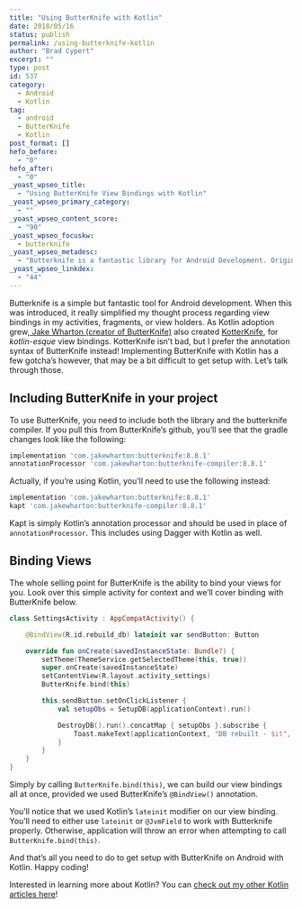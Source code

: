 ```yaml
---
title: "Using ButterKnife with Kotlin"
date: 2018/05/16
status: publish
permalink: /using-butterknife-kotlin
author: "Brad Cypert"
excerpt: ""
type: post
id: 537
category:
  - Android
  - Kotlin
tag:
  - android
  - ButterKnife
  - Kotlin
post_format: []
hefo_before:
  - "0"
hefo_after:
  - "0"
_yoast_wpseo_title:
  - "Using ButterKnife View Bindings with Kotlin"
_yoast_wpseo_primary_category:
  - ""
_yoast_wpseo_content_score:
  - "90"
_yoast_wpseo_focuskw:
  - butterknife
_yoast_wpseo_metadesc:
  - "Butterknife is a fantastic library for Android Development. Originally written for Java, this library helps you reference your views in code."
_yoast_wpseo_linkdex:
  - "44"
---
```


Butterknife is a simple but fantastic tool for Android development. When this was introduced, it really simplified my thought process regarding view bindings in my activities, fragments, or view holders. As Kotlin adoption grew,[ Jake Wharton (creator of ButterKnife)](https://jakewharton.com/) also created [KotterKnife](https://github.com/JakeWharton/kotterknife), for _kotlin-esque_ view bindings. KotterKnife isn’t bad, but I prefer the annotation syntax of ButterKnife instead! Implementing ButterKnife with Kotlin has a few gotcha’s however, that may be a bit difficult to get setup with. Let’s talk through those.

## Including ButterKnife in your project

To use ButterKnife, you need to include both the library and the butterknife compiler. If you pull this from ButterKnife’s github, you’ll see that the gradle changes look like the following:

```gradle
implementation 'com.jakewharton:butterknife:8.8.1'
annotationProcessor 'com.jakewharton:butterknife-compiler:8.8.1'
```

Actually, if you’re using Kotlin, you’ll need to use the following instead:

```gradle
implementation 'com.jakewharton:butterknife:8.8.1'
kapt 'com.jakewharton:butterknife-compiler:8.8.1'

```

Kapt is simply Kotlin’s annotation processor and should be used in place of `annotationProcessor`. This includes using Dagger with Kotlin as well.

## Binding Views

The whole selling point for ButterKnife is the ability to bind your views for you. Look over this simple activity for context and we’ll cover binding with ButterKnife below.

```kotlin
class SettingsActivity : AppCompatActivity() {

    @BindView(R.id.rebuild_db) lateinit var sendButton: Button

    override fun onCreate(savedInstanceState: Bundle?) {
        setTheme(ThemeService.getSelectedTheme(this, true))
        super.onCreate(savedInstanceState)
        setContentView(R.layout.activity_settings)
        ButterKnife.bind(this)

        this.sendButton.setOnClickListener {
            val setupObs = SetupDB(applicationContext).run()

            DestroyDB().run().concatMap { setupObs }.subscribe {
                Toast.makeText(applicationContext, "DB rebuilt - $it", Toast.LENGTH_SHORT).show()
            }
        }
    }
}
```

Simply by calling `ButterKnife.bind(this)`, we can build our view bindings all at once, provided we used ButterKnife’s `@BindView()` annotation.

You’ll notice that we used Kotlin’s `lateinit` modifier on our view binding. You’ll need to either use `lateinit` or `@JvmField` to work with Butterknife properly. Otherwise, application will throw an error when attempting to call `ButterKnife.bind(this)`.

And that’s all you need to do to get setup with ButterKnife on Android with Kotlin. Happy coding!

Interested in learning more about Kotlin? You can [check out my other Kotlin articles here](http://www.bradcypert.com/category/kotlin/)!

```

```
